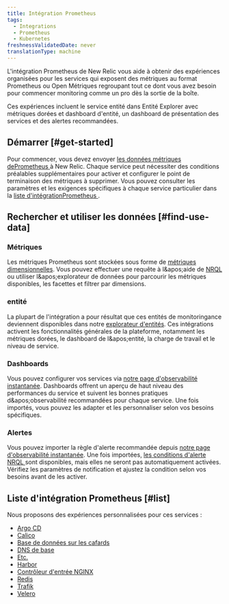 ```yaml
---
title: Intégration Prometheus
tags:
  - Integrations
  - Prometheus
  - Kubernetes
freshnessValidatedDate: never
translationType: machine
---
```


L&apos;intégration Prometheus de New Relic vous aide à obtenir des expériences organisées pour les services qui exposent des métriques au format Prometheus ou Open Métriques regroupant tout ce dont vous avez besoin pour commencer monitoring comme un pro dès la sortie de la boîte.

Ces expériences incluent le service entité dans Entité Explorer avec métriques dorées et dashboard d&apos;entité, un dashboard de présentation des services et des alertes recommandées.

## Démarrer [#get-started]

Pour commencer, vous devez envoyer [les données métriques dePrometheus ](/docs/infrastructure/prometheus-integrations/get-started/send-prometheus-metric-data-new-relic)à New Relic. Chaque service peut nécessiter des conditions préalables supplémentaires pour activer et configurer le point de terminaison des métriques à supprimer. Vous pouvez consulter les paramètres et les exigences spécifiques à chaque service particulier dans la [liste d&apos;intégrationPrometheus ](/docs/infrastructure/prometheus-integrations/integrations-list/integrations-list-intro#list).

## Rechercher et utiliser les données [#find-use-data]

### Métriques

Les métriques Prometheus sont stockées sous forme de [métriques dimensionnelles](/docs/data-apis/understand-data/metric-data/query-metric-data-type/). Vous pouvez effectuer une requête à l&amp;apos;aide de [NRQL](/docs/telemetry-data-platform/get-data/apis/query-metric-data-type/) ou utiliser l&amp;apos;explorateur de données pour parcourir les métriques disponibles, les facettes et filtrer par dimensions.

### entité

La plupart de l&apos;intégration a pour résultat que ces entités de monitoringance deviennent disponibles dans notre [explorateur d&apos;entités](/docs/new-relic-one/use-new-relic-one/ui-data/new-relic-one-entity-explorer). Ces intégrations activent les fonctionnalités générales de la plateforme, notamment les métriques dorées, le dashboard de l&amp;apos;entité, la charge de travail et le niveau de service.

### Dashboards

Vous pouvez configurer vos services <InlinePopover type="dashboards" />via [notre page d&apos;observabilité instantanée](https://onenr.io/06vjAmnD3jP). Dashboards offrent un aperçu de haut niveau des performances du service et suivent les bonnes pratiques d&amp;apos;observabilité recommandées pour chaque service. Une fois importés, vous pouvez les adapter et les personnaliser selon vos besoins spécifiques.

### Alertes

Vous pouvez importer la règle d&apos;alerte recommandée depuis [notre page d&apos;observabilité instantanée](https://onenr.io/06vjAmnD3jP). Une fois importées, [les conditions d&apos;alerte NRQL ](/docs/alerts-applied-intelligence/new-relic-alerts/alert-conditions/create-nrql-alert-conditions)sont disponibles, mais elles ne seront pas automatiquement activées. Vérifiez les paramètres de notification et ajustez la condition selon vos besoins avant de les activer.

## Liste d&apos;intégration Prometheus [#list]

Nous proposons des expériences personnalisées pour ces services :

* [Argo CD](/docs/infrastructure/prometheus-integrations/integrations-list/argocd-integration)
* [Calico](/docs/infrastructure/prometheus-integrations/integrations-list/calico-integration)
* [Base de données sur les cafards](/docs/infrastructure/prometheus-integrations/integrations-list/cockroach-db-integration)
* [DNS de base](/docs/infrastructure/prometheus-integrations/integrations-list/core-dns-integration)
* [Etc.](/docs/infrastructure/prometheus-integrations/integrations-list/etcd-integration)
* [Harbor](/docs/infrastructure/prometheus-integrations/integrations-list/harbor-integration)
* [Contrôleur d&apos;entrée NGINX](/docs/infrastructure/prometheus-integrations/integrations-list/ingress-controller-integration)
* [Redis](/docs/infrastructure/prometheus-integrations/integrations-list/redis-integration)
* [Trafik](/docs/infrastructure/prometheus-integrations/integrations-list/traefik-integration)
* [Velero](/docs/infrastructure/prometheus-integrations/integrations-list/velero-integration)